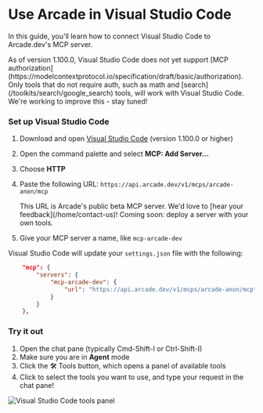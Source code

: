 
# Use Arcade in Visual Studio Code

In this guide, you'll learn how to connect Visual Studio Code to Arcade.dev's MCP server.

<Callout type="info">
  As of version 1.100.0, Visual Studio Code does not yet support [MCP
  authorization](https://modelcontextprotocol.io/specification/draft/basic/authorization).
  Only tools that do not require auth, such as math and
  [search](/toolkits/search/google_search) tools, will work with Visual Studio
  Code. We're working to improve this - stay tuned!
</Callout>

<Steps>

### Set up Visual Studio Code

1. Download and open [Visual Studio Code](https://code.visualstudio.com/download) (version 1.100.0 or higher)
1. Open the command palette and select **MCP: Add Server...**
1. Choose **HTTP**
1. Paste the following URL: `https://api.arcade.dev/v1/mcps/arcade-anon/mcp`

   <Info>
     This URL is Arcade's public beta MCP server. We'd love to [hear your
     feedback](/home/contact-us)! Coming soon: deploy a server with your own
     tools.
   </Info>

1. Give your MCP server a name, like `mcp-arcade-dev`

Visual Studio Code will update your `settings.json` file with the following:

```json
    "mcp": {
        "servers": {
            "mcp-arcade-dev": {
                "url": "https://api.arcade.dev/v1/mcps/arcade-anon/mcp"
            }
        }
    },
```

### Try it out

1. Open the chat pane (typically Cmd-Shift-I or Ctrl-Shift-I)
1. Make sure you are in **Agent** mode
1. Click the 🛠️ Tools button, which opens a panel of available tools
1. Click to select the tools you want to use, and type your request in the chat pane!

<div className="flex justify-center my-4">
  <img
    src="/videos/vscode_mcp_demo.webp"
    alt="Visual Studio Code tools panel"
  />
</div>

</Steps>
